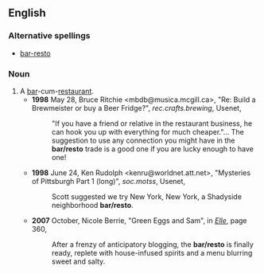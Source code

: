==English==
===Alternative spellings===
*[[bar-resto]]
===Noun===
{{en-noun}}
#A [[bar]]-cum-[[restaurant]].
#*'''1998''' May 28, Bruce Ritchie <mbdb@musica.mcgill.ca>, "Re: Build a Brewmeister or buy a Beer Fridge?", ''rec.crafts.brewing'', Usenet,
#*:"If you have a friend or relative in the restaurant business, he can hook you up with everything for much cheaper."... The suggestion to use any connection you might have in the '''bar/resto''' trade is a good one if you are lucky enough to have one!
#*'''1998''' June 24, Ken Rudolph <kenru@worldnet.att.net>, "Mysteries of Pittsburgh Part 1 (long)", ''soc.motss'', Usenet,
#*:Scott suggested we try New York, New York, a Shadyside neighborhood '''bar/resto'''.
#*'''2007''' October, Nicole Berrie, "Green Eggs and Sam", in [[w:Elle|''Elle'']], page 360,
#*:After a frenzy of anticipatory blogging, the '''bar/resto''' is finally ready, replete with house-infused spirits and a menu blurring sweet and salty.
{{anagrams:en/abeorrst}}